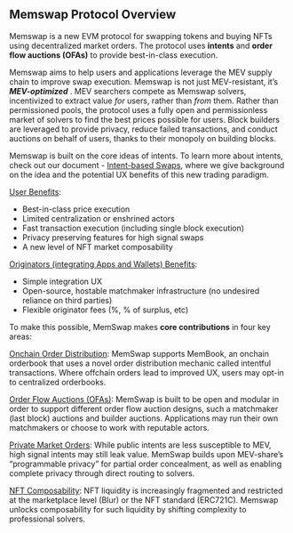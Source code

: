 ## Memswap Protocol Overview

Memswap is a new EVM protocol for swapping tokens and buying NFTs using decentralized market orders. The protocol uses **intents** and **order flow auctions (OFAs)** to provide best-in-class execution.

Memswap aims to help users and applications leverage the MEV supply chain to improve swap execution. Memswap is not just MEV-resistant, it’s **_MEV-optimized_** . MEV searchers compete as Memswap solvers, incentivized to extract value _for_ users, rather than _from_ them. Rather than permissioned pools, the protocol uses a fully open and permissionless market of solvers to find the best prices possible for users. Block builders are leveraged to provide privacy, reduce failed transactions, and conduct auctions on behalf of users, thanks to their monopoly on building blocks.

Memswap is built on the core ideas of intents. To learn more about intents, check out our document - [Intent-based Swaps](/intent-based-swaps), where we give background on the idea and the potential UX benefits of this new trading paradigm.

<u>User Benefits</u>:

- Best-in-class price execution
- Limited centralization or enshrined actors
- Fast transaction execution (including single block execution)
- Privacy preserving features for high signal swaps
- A new level of NFT market composability

<u>Originators (integrating Apps and Wallets) Benefits</u>:

- Simple integration UX
- Open-source, hostable matchmaker infrastructure (no undesired reliance on third parties)
- Flexible originator fees (%, % of surplus, etc)

To make this possible, MemSwap makes **core contributions** in four key areas:

[Onchain Order Distribution](/onchain-order-distribution): MemSwap supports MemBook, an onchain orderbook that uses a novel order distribution mechanic called intentful transactions. Where offchain orders lead to improved UX, users may opt-in to centralized orderbooks.

[Order Flow Auctions (OFAs)](/order-flow-auctions): MemSwap is built to be open and modular in order to support different order flow auction designs, such a matchmaker (last block) auctions and builder auctions. Applications may run their own matchmakers or choose to work with reputable actors.

[Private Market Orders](/privacy): While public intents are less susceptible to MEV, high signal intents may still leak value. MemSwap builds upon MEV-share’s “programmable privacy” for partial order concealment, as well as enabling complete privacy through direct routing to solvers.

[NFT Composability](/nft-composability): NFT liquidity is increasingly fragmented and restricted at the marketplace level (Blur) or the NFT standard (ERC721C). Memswap unlocks composability for such liquidity by shifting complexity to professional solvers.
